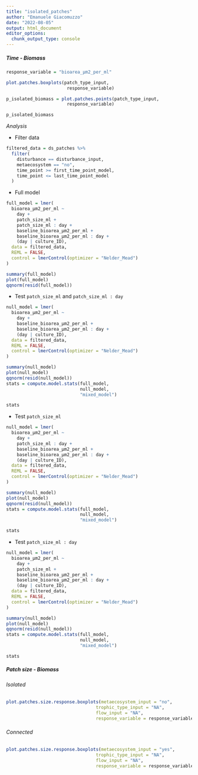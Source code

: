 ```yaml
---
title: "isolated_patches"
author: "Emanuele Giacomuzzo"
date: "2022-08-05"
output: html_document
editor_options: 
  chunk_output_type: console
---
```


##### Time - Biomass

```r
response_variable = "bioarea_µm2_per_ml"
```

```r
plot.patches.boxplots(patch_type_input,
                       response_variable)

p_isolated_biomass = plot.patches.points(patch_type_input,
                       response_variable)

p_isolated_biomass
```

*Analysis*

-   Filter data

```r
filtered_data = ds_patches %>%
  filter(
    disturbance == disturbance_input,
    metaecosystem == "no",
    time_point >= first_time_point_model,
    time_point <= last_time_point_model
  )
```

-   Full model

```r
full_model = lmer(
  bioarea_µm2_per_ml ~
    day +
    patch_size_ml +
    patch_size_ml : day +
    baseline_bioarea_µm2_per_ml + 
    baseline_bioarea_µm2_per_ml : day +
    (day | culture_ID),
  data = filtered_data,
  REML = FALSE,
  control = lmerControl(optimizer = "Nelder_Mead")
)

summary(full_model)
plot(full_model)
qqnorm(resid(full_model))
```

-   Test `patch_size_ml` and `patch_size_ml : day`

```r
null_model = lmer(
  bioarea_µm2_per_ml ~
    day +
    baseline_bioarea_µm2_per_ml + 
    baseline_bioarea_µm2_per_ml : day +
    (day | culture_ID),
  data = filtered_data,
  REML = FALSE,
  control = lmerControl(optimizer = "Nelder_Mead")
)

summary(null_model)
plot(null_model)
qqnorm(resid(null_model))
stats = compute.model.stats(full_model,
                            null_model,
                            "mixed_model")

stats
```

-   Test `patch_size_ml`

```r
null_model = lmer(
  bioarea_µm2_per_ml ~
    day +
    patch_size_ml : day +
    baseline_bioarea_µm2_per_ml + 
    baseline_bioarea_µm2_per_ml : day +
    (day | culture_ID),
  data = filtered_data,
  REML = FALSE,
  control = lmerControl(optimizer = "Nelder_Mead")
)

summary(null_model)
plot(null_model)
qqnorm(resid(null_model))
stats = compute.model.stats(full_model,
                            null_model,
                            "mixed_model")

stats
```

-   Test `patch_size_ml : day`

```r
null_model = lmer(
  bioarea_µm2_per_ml ~
    day +
    patch_size_ml +
    baseline_bioarea_µm2_per_ml + 
    baseline_bioarea_µm2_per_ml : day +
    (day | culture_ID),
  data = filtered_data,
  REML = FALSE,
  control = lmerControl(optimizer = "Nelder_Mead")
)

summary(null_model)
plot(null_model)
qqnorm(resid(null_model))
stats = compute.model.stats(full_model,
                            null_model,
                            "mixed_model")

stats
```

##### Patch size - Biomass {.tabset .tabset-pills}

###### Isolated

```r
plot.patches.size.response.boxplots(metaecosystem_input = "no",
                                  trophic_type_input = "NA",
                                  flow_input = "NA",
                                  response_variable = response_variable)
```

###### Connected

```r
plot.patches.size.response.boxplots(metaecosystem_input = "yes",
                                  trophic_type_input = "NA",
                                  flow_input = "NA",
                                  response_variable = response_variable)
```
